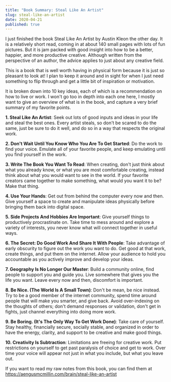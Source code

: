 ```yaml
---
title: "Book Summary: Steal Like An Artist"
slug: steal-like-an-artist
date: 2020-04-21
published: true
---
```


I just finished the book Steal Like An Artist by Austin Kleon the other day. It is a relatively short read, coming in at about 140 small pages with lots of fun pictures. But it is jam packed with good insight into how to be a better, happier, and more productive creative. Although written from the perspective of an author, the advice applies to just about any creative field. 

This is a book that is well worth having in physical form because it is just so pleasant to look at! I plan to keep it around and in sight for when I just need something to flip through and get a little bit of inspiration or motivation.

It is broken down into 10 key ideas, each of which is a recommendation on how to live or work. I won't go too in depth into each one here, I mostly want to give an overview of what is in the book, and capture a very brief summary of my favorite points. 

**1. Steal Like An Artist**: Seek out lots of good inputs and ideas in your life and steal the best ones. Every artist steals, so don't be scared to do the same, just be sure to do it well, and do so in a way that respects the original work.

**2. Don't Wait Until You Know Who You Are To Get Started**: Do the work to find your voice. Emulate all of your favorite people, and keep emulating until you find yourself in the work.

**3. Write The Book You Want To Read**: When creating, don't just think about what you already know, or what you are most comfortable creating, instead think about what you would want to see in the world. If your favorite creators came together to make something, what would you want it to be? Make that thing.

**4. Use Your Hands**: Get out from behind the computer every now and then. Give yourself a space to create and manipulate ideas physically before bringing them back into digital space.

**5. Side Projects And Hobbies Are Important**: Give yourself things to productively procrastinate on. Take time to mess around and explore a variety of interests, you never know what will connect together in useful ways.

**6. The Secret: Do Good Work And Share It With People**: Take advantage of early obscurity to figure out the work you want to do. Get good at that work, create things, and put them on the internet. Allow your audience to hold you accountable as you actively improve and develop your ideas.

**7. Geography Is No Longer Our Master**: Build a community online, find people to support you and guide you. Live somewhere that gives you the life you want. Leave every now and then, discomfort is important.

**8. Be Nice. (The World Is A Small Town)**: Don't be mean, be nice instead. Try to be a good member of the internet community, spend time around people that will make you smarter, and give back. Avoid over-indexing on the thoughts of others; don't demand responses or validation, don't get in fights, just channel everything into doing more work.

**9. Be Boring. (It's The Only Way To Get Work Done)**: Take care of yourself. Stay healthy, financially secure, socially stable, and organized in order to have the energy, clarity, and support to be creative and make good things.

**10. Creativity Is Subtraction**: Limitations are freeing for creative work. Put restrictions on yourself to get past paralysis of choice and get to work. Over time your voice will appear not just in what you include, but what you leave out.


If you want to read my raw notes from this book, you can find them at https://aengusmcmillin.com/brain/steal-like-an-artist
